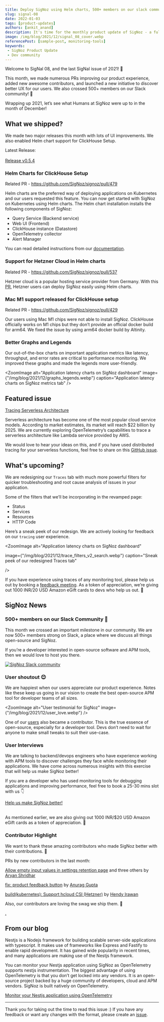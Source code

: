 ```yaml
---
title: Deploy SigNoz using Helm charts, 500+ members on our slack community - SigNal 08
slug: signal-08
date: 2022-01-03
tags: [product-updates]
authors: [ankit_anand]
description: It's time for the monthly product update of SigNoz - a full-stack open-source APM tool. Find out what we've been upto at SigNoz during December, 2021.
image: /img/blog/2021/12/signal_08_cover.webp
referencePost: [sample-post, monitoring-tools]
keywords:
 - SigNoz Product Update
 - Dev community
---
```

<head>
  <link rel="canonical" href="https://signoz.io/blog/community-update-08/"/>
</head>

Welcome to SigNal 08, and the last SigNal issue of 2021! 🥳

This month, we made numerous PRs improving our product experience, added new awesome contributors, and launched a new initiative to discover better UX for our users. We also crossed 500+ members on our Slack community! 🥳


Wrapping up 2021, let’s see what Humans at SigNoz were up to in the month of December!

## What we shipped?
We made two major releases this month with lots of UI improvements. We also enabled Helm chart support for ClickHouse Setup. 

Latest Release:<br></br>
<a href = "https://github.com/SigNoz/signoz/releases/tag/v0.5.4" rel="noopener noreferrer nofollow" target="_blank" >Release v0.5.4</a>

### Helm Charts for ClickHouse Setup

Related PR - <a href = "https://github.com/SigNoz/signoz/pull/479" rel="noopener noreferrer nofollow" target="_blank" >https://github.com/SigNoz/signoz/pull/479</a>

Helm charts are the preferred way of deploying applications on Kubernetes and our users requested this feature.  You can now get started with SigNoz on Kubernetes using Helm charts. The Helm chart installation installs the following components of SigNoz:

- Query Service (Backend service)
- Web UI (Frontend)
- ClickHouse instance (Datastore)
- OpenTelemetry collector
- Alert Manager

You can read detailed instructions from our [documentation](https://signoz.io/docs/install/kubernetes).

### Support for Hetzner Cloud in Helm charts

Related PR - <a href = "https://github.com/SigNoz/signoz/pull/537" rel="noopener noreferrer nofollow" target="_blank" >https://github.com/SigNoz/signoz/pull/537</a>

Hetzner cloud is a popular hosting service provider from Germany. With this [PR](https://github.com/SigNoz/signoz/pull/537), Hetzner users can deploy SigNoz easily using Helm charts.

### Mac M1 support released for ClickHouse setup

Related PR - <a href = "https://github.com/SigNoz/signoz/pull/429" rel="noopener noreferrer nofollow" target="_blank" >https://github.com/SigNoz/signoz/pull/429</a>

Our users using Mac M1 chips were not able to install SigNoz. ClickHouse officially works on M1 chips but they don’t provide an official docker build for arm64. We fixed the issue by using arm64 docker build by Altinity.

### Better Graphs and Legends
Our out-of-the-box charts on important application metrics like latency, throughput, and error rates are critical to performance monitoring. We improved these graphs and made the legends more user-friendly.



<ZoomImage
   alt="Application latency charts on SigNoz dashboard"
   image={"/img/blog/2021/12/graphs_legends.webp"}
   caption="Application latency charts on SigNoz metrics tab"
/>

## Featured issue

<a href = "https://github.com/SigNoz/signoz/issues/530" rel="noopener noreferrer nofollow" target="_blank" >Tracing Serverless Architecture</a>

Serverless architecture has become one of the most popular cloud service models. According to market estimates, its market will reach $22 billion by 2025. We are currently exploring OpenTelemetry’s capabilities to trace a serverless architecture like Lambda service provided by AWS.

We would love to hear your ideas on this, and if you have used distributed tracing for your serverless functions, feel free to share on this [GitHub issue](https://github.com/SigNoz/signoz/issues/530).

## What's upcoming?
We are redesigning our `Traces` tab with much more powerful filters for quicker troubleshooting and root cause analysis of issues in your application.

Some of the filters that we’ll be incorporating in the revamped page:

- Status
- Services
- Resources
- HTTP Code

Here’s a sneak peek of our redesign. We are actively looking for feedback on our `tracing` user experience.

<ZoomImage
   alt="Application latency charts on SigNoz dashboard"
   
   image={"/img/blog/2021/12/trace_filters_v2_search.webp"}
   caption="Sneak peek of our redesigned Traces tab"
   
/>

If you have experience using traces of any monitoring tool, please help us out by booking a [feedback meeting](https://calendly.com/ankit-signoz/user-feedback). As a token of appreciation, we’re giving out 1000 INR/20 USD Amazon eGift cards to devs who help us out. 🙂

## SigNoz News
### 500+ members on our Slack Community 🥳

This month we crossed an important milestone in our community. We are now 500+ members strong on Slack, a place where we discuss all things open-source and SigNoz.

If you’re a developer interested in open-source software and APM tools, then we would love to host you there.

[![SigNoz Slack community](/img/blog/common/join_slack_cta.png)](https://signoz.io/slack)

### User shoutout 😊
We are happiest when our users appreciate our product experience. Notes like these keep us going in our vision to create the best open-source APM tool for developer teams of all sizes.

<ZoomImage
    alt="User testimonial for SigNoz"
   image={"/img/blog/2021/12/user_love.webp"}
/>

One of our [users](https://www.linkedin.com/posts/pawan-bhadauria-25980b7_seed-to-scale-podcast-series-by-accel-insights-activity-6877448856892768256-Fapw) also became a contributor. This is the true essence of open-source, especially for a developer tool. Devs don’t need to wait for anyone to make small tweaks to suit their use-case.



### User Interviews
We are talking to backend/devops engineers who have experience working with APM tools to discover challenges they face while monitoring their applications. We have come across numerous insights with this exercise that will help us make SigNoz better!

If you are a developer who has used monitoring tools for debugging applications and improving performance, feel free to book a 25-30 mins slot with us 👇

[Help us make SigNoz better!](https://calendly.com/ankit-signoz/user-feedback)<br></br>

As mentioned earlier, we are also giving out 1000 INR/$20 USD Amazon eGift cards as a token of appreciation. 🙌

### Contributor Highlight
We want to thank these amazing contributors who made SigNoz better with their contributions. 🤗

PRs by new contributors in the last month:

[Allow empty input values in settings retention page](https://github.com/SigNoz/signoz/pull/459) and three others by [Aryan Shridhar](https://github.com/aryanshridhar)

[fix: product feedback button](https://github.com/SigNoz/signoz/pull/458) by [Anurag Gupta](https://github.com/Anurag5086)

[build(kubernetes): Support hcloud CSI (Hetzner)](https://github.com/SigNoz/signoz/pull/537) by [Hendy Irawan](https://github.com/ceefour)

Also, our contributors are loving the swag we ship them. 🥳



   <a href="https://twitter.com/anurag_gupta23/status/1476089058384252929" src="/img/blog/2021/12/contributor_swag_love.webp"  alt="twitter shoutout by contributor" height = "400" width = "280"> . </a>





## From our blog
Nestjs is a Nodejs framework for building scalable server-side applications with typescript. It makes use of frameworks like Express and Fastify to enable rapid development. It has gained wide popularity in recent times, and many applications are making use of the Nestjs framework.

You can monitor your Nestjs application using SigNoz as OpenTelemetry supports nestjs instrumentation. The biggest advantage of using OpenTelemetry is that you don’t get locked into any vendors. It is an open-source project backed by a huge community of developers, cloud and APM vendors. SigNoz is built natively on OpenTelemetry.

[Monitor your Nestjs application using OpenTelemetry](https://signoz.io/blog/opentelemetry-nestjs/)

---
Thank you for taking out the time to read this issue :) If you have any feedback or want any changes with the format, please create an [issue](https://github.com/SigNoz/signoz/issues).










